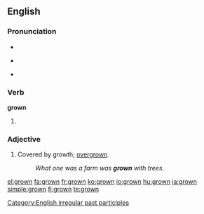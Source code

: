 ==English==

===Pronunciation===
* {{IPA|/'gɻɔʊn/}}
* {{audio|en-us-grown.ogg|Audio (US)}}
*: {{rhymes|əʊn}}
*{{homophones|groan}}

===Verb===
'''grown'''

# {{past participle of|[[grow]]}}

===Adjective===
{{en-adj}}

# Covered by growth; [[overgrown]].
#: ''What one was a farm was '''grown''' with trees.''

[[Category:English irregular past participles]]

[[el:grown]]
[[fa:grown]]
[[fr:grown]]
[[ko:grown]]
[[io:grown]]
[[hu:grown]]
[[ja:grown]]
[[simple:grown]]
[[fi:grown]]
[[te:grown]]